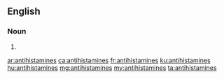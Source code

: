 ==English==

===Noun===
{{head|en|plural}}

# {{plural of|antihistamine|lang=en}}

[[ar:antihistamines]]
[[ca:antihistamines]]
[[fr:antihistamines]]
[[ku:antihistamines]]
[[hu:antihistamines]]
[[mg:antihistamines]]
[[my:antihistamines]]
[[ta:antihistamines]]